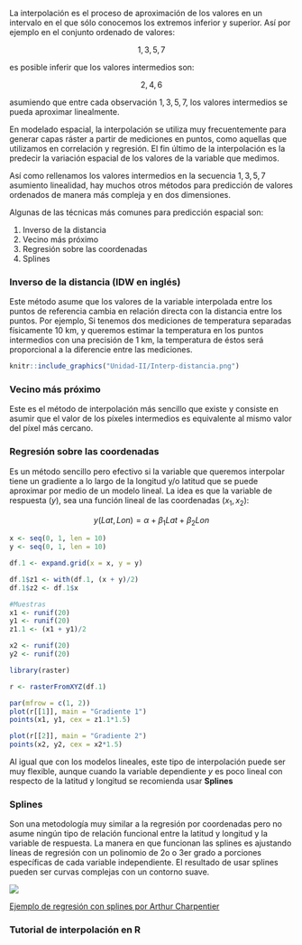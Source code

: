 La interpolación es el proceso de aproximación de los valores en un intervalo en el que sólo conocemos los extremos inferior y superior. Así por ejemplo en el conjunto ordenado de valores:

$$
1, 3, 5, 7
$$

es posible inferir que los valores intermedios son:

$$
2, 4, 6
$$

asumiendo que entre cada observación $1, 3, 5, 7$, los valores intermedios se pueda aproximar linealmente.

En modelado espacial, la interpolación se utiliza muy frecuentemente para generar capas ráster a partir de mediciones en puntos, como aquellas que utilizamos en correlación y regresión. El fin último de la interpolación es la predecir la variación espacial de los valores de la variable que medimos.

Así como rellenamos los valores intermedios en la secuencia $1, 3, 5, 7$ asumiento linealidad, hay muchos otros métodos para predicción de valores ordenados de manera más compleja y en dos dimensiones.

Algunas de las técnicas más comunes para predicción espacial son:

1. Inverso de la distancia
2. Vecino más próximo
3. Regresión sobre las coordenadas
4. Splines

### Inverso de la distancia (IDW en inglés)

Este método asume que los valores de la variable interpolada entre los puntos de referencia cambia en relación directa con la distancia entre los puntos. Por ejemplo, Si tenemos dos mediciones de temperatura separadas físicamente 10 km, y queremos estimar la temperatura en los puntos intermedios con una precisión de 1 km, la temperatura de éstos será proporcional a la diferencie entre las mediciones.

```r

knitr::include_graphics("Unidad-II/Interp-distancia.png")
```

### Vecino más próximo

Este es el método de interpolación más sencillo que existe y consiste en asumir que el valor de los píxeles intermedios es equivalente al mismo valor del píxel más cercano.

### Regresión sobre las coordenadas

Es un método sencillo pero efectivo si la variable que queremos interpolar tiene un gradiente a lo largo de la longitud y/o latitud que se puede aproximar por medio de un modelo lineal. La idea es que la variable de respuesta ($y$), sea una función lineal de las coordenadas ($x_1, x_2$):

$$ y(Lat, Lon) = \alpha + \beta_1 Lat + \beta_2 Lon$$

```r
x <- seq(0, 1, len = 10)
y <- seq(0, 1, len = 10)

df.1 <- expand.grid(x = x, y = y)

df.1$z1 <- with(df.1, (x + y)/2)
df.1$z2 <- df.1$x

#Muestras
x1 <- runif(20)
y1 <- runif(20)
z1.1 <- (x1 + y1)/2

x2 <- runif(20)
y2 <- runif(20)

library(raster)

r <- rasterFromXYZ(df.1)

par(mfrow = c(1, 2))
plot(r[[1]], main = "Gradiente 1")
points(x1, y1, cex = z1.1*1.5)

plot(r[[2]], main = "Gradiente 2")
points(x2, y2, cex = x2*1.5)
```
Al igual que con los modelos lineales, este tipo de interpolación puede ser muy flexible, aunque cuando la variable dependiente $y$ es poco lineal con respecto de la latitud y longitud se recomienda usar **Splines**

### Splines

Son una metodología muy similar a la regresión por coordenadas pero no asume ningún tipo de relación funcional entre la latitud y longitud y la variable de respuesta. La manera en que funcionan las splines es ajustando líneas de regresión con un polinomio de 2o o 3er grado a porciones específicas de cada variable independiente. El resultado de usar splines pueden ser curvas complejas con un contorno suave.

![](https://i0.wp.com/freakonometrics.hypotheses.org/files/2016/01/splines03.png?w=578&ssl=1)

[Ejemplo de regresión con splines por Arthur Charpentier](https://i0.wp.com/freakonometrics.hypotheses.org/files/2016/01/splines03.png?w=578&ssl=1)

### Tutorial de interpolación en R




